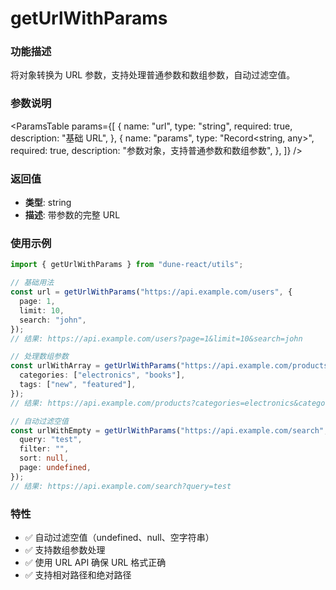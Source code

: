 
<Meta title="Utils/utils-api/getUrlWithParams(获取带参数的URL)" />

# getUrlWithParams

### 功能描述

将对象转换为 URL 参数，支持处理普通参数和数组参数，自动过滤空值。

### 参数说明

<ParamsTable
  params={[
    {
      name: "url",
      type: "string",
      required: true,
      description: "基础 URL",
    },
    {
      name: "params",
      type: "Record<string, any>",
      required: true,
      description: "参数对象，支持普通参数和数组参数",
    },
  ]}
/>

### 返回值

- **类型**: string
- **描述**: 带参数的完整 URL

### 使用示例

```typescript
import { getUrlWithParams } from "dune-react/utils";

// 基础用法
const url = getUrlWithParams("https://api.example.com/users", {
  page: 1,
  limit: 10,
  search: "john",
});
// 结果: https://api.example.com/users?page=1&limit=10&search=john

// 处理数组参数
const urlWithArray = getUrlWithParams("https://api.example.com/products", {
  categories: ["electronics", "books"],
  tags: ["new", "featured"],
});
// 结果: https://api.example.com/products?categories=electronics&categories=books&tags=new&tags=featured

// 自动过滤空值
const urlWithEmpty = getUrlWithParams("https://api.example.com/search", {
  query: "test",
  filter: "",
  sort: null,
  page: undefined,
});
// 结果: https://api.example.com/search?query=test
```

### 特性

- ✅ 自动过滤空值（undefined、null、空字符串）
- ✅ 支持数组参数处理
- ✅ 使用 URL API 确保 URL 格式正确
- ✅ 支持相对路径和绝对路径
